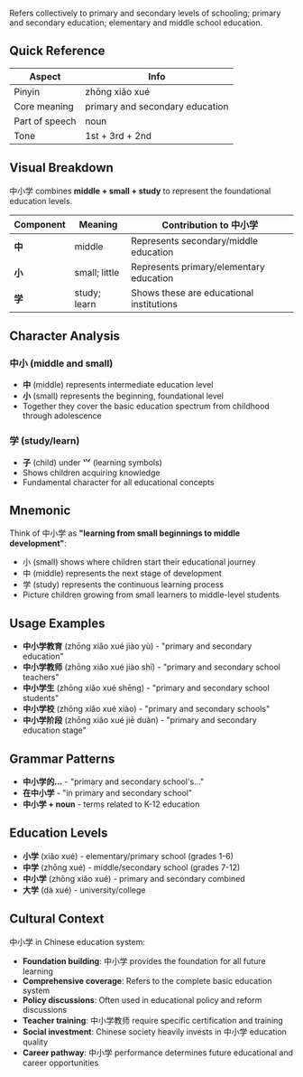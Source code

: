 Refers collectively to primary and secondary levels of schooling; primary and secondary education;
elementary and middle school education.

## Quick Reference

| Aspect         | Info                            |
| -------------- | ------------------------------- |
| Pinyin         | zhōng xiǎo xué                  |
| Core meaning   | primary and secondary education |
| Part of speech | noun                            |
| Tone           | 1st + 3rd + 2nd                 |

## Visual Breakdown

中小学 combines **middle + small + study** to represent the foundational education levels.

| Component | Meaning       | Contribution to 中小学                   |
| --------- | ------------- | ---------------------------------------- |
| **中**    | middle        | Represents secondary/middle education    |
| **小**    | small; little | Represents primary/elementary education  |
| **学**    | study; learn  | Shows these are educational institutions |

## Character Analysis

### 中小 (middle and small)

- **中** (middle) represents intermediate education level
- **小** (small) represents the beginning, foundational level
- Together they cover the basic education spectrum from childhood through adolescence

### 学 (study/learn)

- **子** (child) under **⺍** (learning symbols)
- Shows children acquiring knowledge
- Fundamental character for all educational concepts

## Mnemonic

Think of 中小学 as **"learning from small beginnings to middle development"**:

- 小 (small) shows where children start their educational journey
- 中 (middle) represents the next stage of development
- 学 (study) represents the continuous learning process
- Picture children growing from small learners to middle-level students

## Usage Examples

- **中小学教育** (zhōng xiǎo xué jiào yù) - "primary and secondary education"
- **中小学教师** (zhōng xiǎo xué jiào shī) - "primary and secondary school teachers"
- **中小学生** (zhōng xiǎo xué shēng) - "primary and secondary school students"
- **中小学校** (zhōng xiǎo xué xiào) - "primary and secondary schools"
- **中小学阶段** (zhōng xiǎo xué jiē duàn) - "primary and secondary education stage"

## Grammar Patterns

- **中小学的...** - "primary and secondary school's..."
- **在中小学** - "in primary and secondary school"
- **中小学 + noun** - terms related to K-12 education

## Education Levels

- **小学** (xiǎo xué) - elementary/primary school (grades 1-6)
- **中学** (zhōng xué) - middle/secondary school (grades 7-12)
- **中小学** (zhōng xiǎo xué) - primary and secondary combined
- **大学** (dà xué) - university/college

## Cultural Context

中小学 in Chinese education system:

- **Foundation building**: 中小学 provides the foundation for all future learning
- **Comprehensive coverage**: Refers to the complete basic education system
- **Policy discussions**: Often used in educational policy and reform discussions
- **Teacher training**: 中小学教师 require specific certification and training
- **Social investment**: Chinese society heavily invests in 中小学 education quality
- **Career pathway**: 中小学 performance determines future educational and career opportunities
